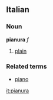 ==Italian==
===Noun===
'''pianura''' ''f''

# [[plain]]

===Related terms===
*[[piano]]

[[it:pianura]]